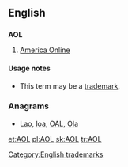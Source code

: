 ==English==

==={{initialism}}===
{{wikipedia}}
'''AOL'''

# [[w:America Online|America Online]]

====Usage notes====
* This term may be a [[trademark]].

===Anagrams===
* [[Lao#English|Lao]], [[loa#English|loa]], [[OAL#English|OAL]], [[Ola#English|Ola]]

[[Category:English trademarks]]

[[et:AOL]]
[[pl:AOL]]
[[sk:AOL]]
[[tr:AOL]]